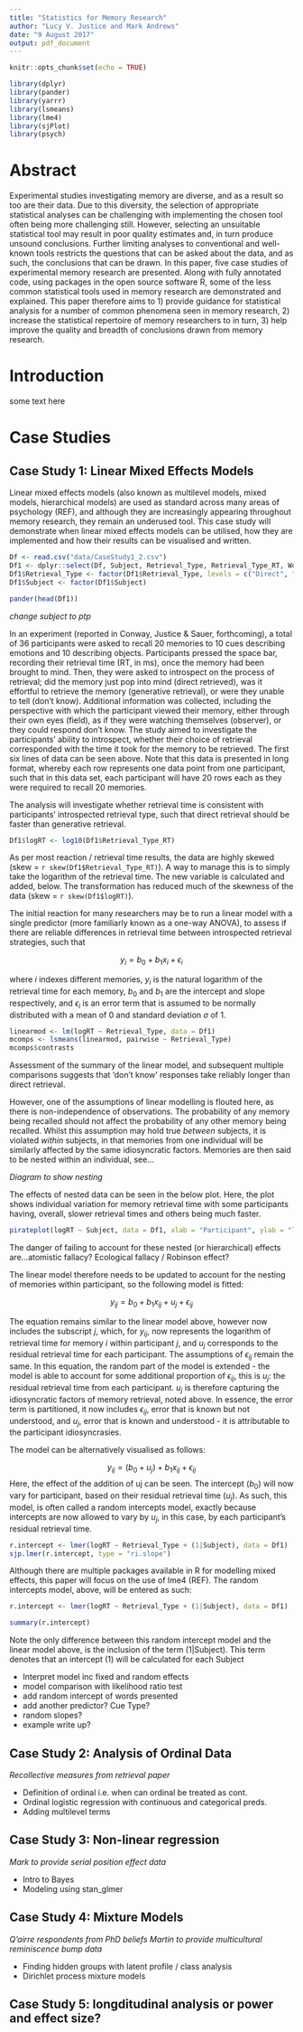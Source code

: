 ```yaml
---
title: "Statistics for Memory Research"
author: "Lucy V. Justice and Mark Andrews"
date: "9 August 2017"
output: pdf_document
---
```


```r
knitr::opts_chunk$set(echo = TRUE)
```

```r
library(dplyr)
library(pander)
library(yarrr)
library(lsmeans)
library(lme4)
library(sjPlot)
library(psych)
```

# Abstract

Experimental studies investigating memory are diverse, and as a result so too are their data. Due to this diversity, the selection of appropriate statistical analyses can be challenging with implementing the chosen tool often being more challenging still. However, selecting an unsuitable statistical tool may result in poor quality estimates and, in turn produce unsound conclusions. Further limiting analyses to conventional and well-known tools restricts the questions that can be asked about the data, and as such, the conclusions that can be drawn. In this paper, five case studies of experimental memory research are presented. Along with fully annotated code, using packages in the open source software R, some of the less common statistical tools used in memory research are demonstrated and explained. This paper therefore aims to 1) provide guidance for statistical analysis for a number of common phenomena seen in memory research, 2) increase the statistical repertoire of memory researchers to in turn, 3) help improve the quality and breadth of conclusions drawn from memory research.


# Introduction

some text here

# Case Studies

## Case Study 1: Linear Mixed Effects Models
Linear mixed effects models (also known as multilevel models, mixed models, hierarchical models) are used as standard across many areas of psychology (REF), and although they are increasingly appearing throughout memory research, they remain an underused tool. This case study will demonstrate when linear mixed effects models can be utilised, how they are implemented and how their results can be visualised and written.

```r


Df <- read.csv("data/CaseStudy1_2.csv")
Df1 <- dplyr::select(Df, Subject, Retrieval_Type, Retrieval_Type_RT, Word_Presented, Cue_Type)
Df1$Retrieval_Type <- factor(Df1$Retrieval_Type, levels = c("Direct", "Generative", "DK"))
Df1$Subject <- factor(Df1$Subject)
```

```r
pander(head(Df1))
```
*change subject to ptp*

In an experiment (reported in Conway, Justice & Sauer, forthcoming), a total of 36 participants were asked to recall 20 memories to 10 cues describing emotions and 10 describing objects. Participants pressed the space bar, recording their retrieval time (RT, in ms), once the memory had been brought to mind. Then, they were asked to introspect on the process of retrieval; did the memory just pop into mind (direct retrieved), was it effortful to retrieve the memory (generative retrieval), or were they unable to tell (don't know). Additional information was collected, including the perspective with which the participant viewed their memory, either through their own eyes (field), as if they were watching themselves (observer), or they could respond don't know. The study aimed to investigate the participants' ability to introspect, whether their choice of retrieval corresponded with the time it took for the memory to be retrieved. The first six lines of data can be seen above. Note that this data is presented in long format, whereby each row represents one data point from one participant, such that in this data set, each participant will have 20 rows each as they were required to recall 20 memories.

The analysis will investigate whether retrieval time is consistent with participants' introspected retrieval type, such that direct retrieval should be faster than generative retrieval. 

```r
Df1$logRT <- log10(Df1$Retrieval_Type_RT)
```

As per most reaction / retrieval time results, the data are highly skewed (skew = `r skew(Df1$Retrieval_Type_RT)`). A way to manage this is to simply take the logarithm of the retrieval time. The new variable is calculated and added, below. The transformation has reduced much of the skewness of the data (skew = `r skew(Df1$logRT)`).

The initial reaction for many researchers may be to run a linear model with a single predictor (more familiarly known as a one-way ANOVA), to assess if there are reliable differences in retrieval time between introspected retrieval strategies, such that

$$
y_i = b_0 + b_1x_i + \epsilon_i  
$$  

where $i$ indexes different memories, $y_i$ is the natural logarithm of the retrieval time for each memory, $b_0$ and $b_1$ are the intercept and slope respectively, and $\epsilon_i$ is an error term that is assumed to be normally distributed with a mean of 0 and standard deviation $\sigma$ of 1.


```r
linearmod <- lm(logRT ~ Retrieval_Type, data = Df1)
mcomps <- lsmeans(linearmod, pairwise ~ Retrieval_Type)
mcomps$contrasts
```

Assessment of the summary of the linear model, and subsequent multiple comparisons suggests that 'don't know' responses take reliably longer than direct retrieval.

However, one of the assumptions of linear modelling is flouted here, as there is non-independence of observations. The probability of any memory being recalled should not affect the probability of any other memory being recalled. Whilst this assumption may hold true *between* subjects, it is violated *within* subjects, in that memories from one individual will be similarly affected by the same idiosyncratic factors. Memories are then said to be nested within an individual, see...

*Diagram to show nesting*

The effects of nested data can be seen in the below plot. Here, the plot shows individual variation for memory retrieval time with some participants having, overall, slower retrieval times and others being much faster.

```r
pirateplot(logRT ~ Subject, data = Df1, xlab = "Participant", ylab = "logRT")
```

The danger of failing to account for these nested (or hierarchical) effects are...atomistic fallacy? Ecological fallacy / Robinson effect? 

The linear model therefore needs to be updated to account for the nesting of memories within participant, so the following model is fitted:

$$
y_{ij} = b_0 + b_1 x_{ij} + u_j + \epsilon_{ij} 
$$    
     
The equation remains similar to the linear model above, however now includes the subscript $j$, which, for $y_{ij}$, now represents the logarithm of retrieval time for memory $i$ within participant $j$, and $u_j$ corresponds to the residual retrieval time for each participant. The assumptions of $\epsilon_{ij}$ remain the same. In this equation, the random part of the model is extended - the model is able to account for some additional proportion of $\epsilon_{ij}$, this is $u_j$: the residual retrieval time from each participant. $u_j$ is therefore capturing the idiosyncratic factors of memory retrieval, noted above. In essence, the error term is partitioned, it now includes $\epsilon_{ij}$, error that is known but not understood, and $u_j$, error that is known and understood - it is attributable to the participant idiosyncrasies. 

The model can be alternatively visualised as follows:

$$
y_{ij} = (b_0 + u_j) + b_1 x_{ij} + \epsilon_{ij}
$$
Here, the effect of the addition of uj can be seen. The intercept ($b_0$) will now vary for participant, based on their residual retrieval time ($u_j$). As such, this model, is often called a random intercepts model, exactly because intercepts are now allowed to vary by $u_j$, in this case, by each participant's residual retrieval time. 

```r
r.intercept <- lmer(logRT ~ Retrieval_Type + (1|Subject), data = Df1)
sjp.lmer(r.intercept, type = "ri.slope")
```

Although there are multiple packages available in R for modelling mixed effects, this paper will focus on the use of lme4 (REF). The random intercepts model, above, will be entered as such:

```r
r.intercept <- lmer(logRT ~ Retrieval_Type + (1|Subject), data = Df1)
```

```r
summary(r.intercept)
```


Note the only difference between this random intercept model and the linear model above, is the inclusion of the term (1|Subject). This term denotes that an intercept (1) will be calculated for each Subject


* Interpret model inc fixed and random effects
* model comparison with likelihood ratio test
* add random intercept of words presented
* add another predictor? Cue Type?
* random slopes?
* example write up?


## Case Study 2: Analysis of Ordinal Data
*Recollective measures from retrieval paper* 

* Definition of ordinal i.e. when can ordinal be treated as cont.
* Ordinal logistic regression with continuous and categorical preds.
* Adding multilevel terms


## Case Study 3: Non-linear regression
*Mark to provide serial position effect data*

* Intro to Bayes
* Modeling using stan_glmer


## Case Study 4: Mixture Models
*Q'airre respondents from PhD beliefs*
*Martin to provide multicultural reminiscence bump data*

* Finding hidden groups with latent profile / class analysis 
* Dirichlet process mixture models

## Case Study 5: longditudinal analysis **or** power and effect size?

